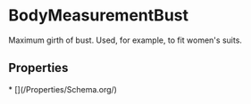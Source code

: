 # BodyMeasurementBust

Maximum girth of bust. Used, for example, to fit women's suits.

## Properties

<Grid>
* [](/Properties/Schema.org/)

</Grid>

